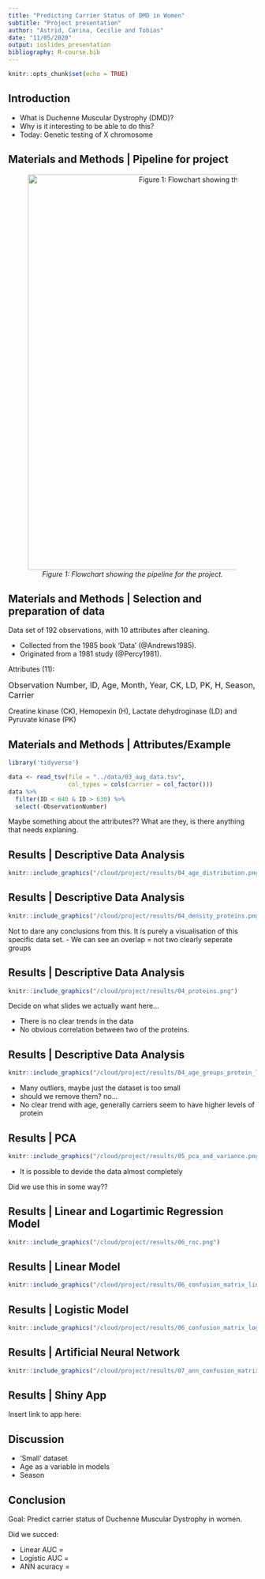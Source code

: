 ```yaml
---
title: "Predicting Carrier Status of DMD in Women"
subtitle: "Project presentation"
author: "Astrid, Carina, Cecilie and Tobias"
date: "11/05/2020"
output: ioslides_presentation
bibliography: R-course.bib
---
```


```r
knitr::opts_chunk$set(echo = TRUE)
```

## Introduction
* What is Duchenne Muscular Dystrophy (DMD)?
* Why is it interesting to be able to do this? 
* Today: Genetic testing of X chromosome 


## Materials and Methods | Pipeline for project

<center>

![*Figure 1: Flowchart showing the pipeline for the project.*](/cloud/project/doc/pictures/pipeline.png){width=800px}

</center>

## Materials and Methods | Selection and preparation of data { .smaller}
Data set of 192 observations, with 10 attributes after cleaning.

- Collected from the 1985 book 'Data' (@Andrews1985).
- Originated from a 1981 study (@Percy1981). 


Attributes (11):

<font size="3">

Observation Number, ID, Age, Month, Year, CK, LD, PK, H, Season, Carrier 
</font>

<div class="notes">
Creatine kinase (CK), Hemopexin (H), Lactate dehydroginase (LD) and Pyruvate kinase (PK)
</div>


##  Materials and Methods | Attributes/Example { .smaller}

```r
library('tidyverse')
```
```r
data <- read_tsv(file = "../data/03_aug_data.tsv", 
                 col_types = cols(carrier = col_factor()))
data %>%
  filter(ID < 640 & ID > 630) %>% 
  select(-ObservationNumber)
```
<div class="notes">
Maybe something about the attributes?? 
What are they, is there anything that needs explaning.
</div>


## Results | Descriptive Data Analysis

```r
knitr::include_graphics("/cloud/project/results/04_age_distribution.png")
```

## Results | Descriptive Data Analysis 

```r
knitr::include_graphics("/cloud/project/results/04_density_proteins.png")
```

<div class="notes">
Not to dare any conclusions from this. It is purely a visualisation of this specific
data set. 
 - We can see an overlap = not two clearly seperate groups
</div>

## Results | Descriptive Data Analysis 

```r
knitr::include_graphics("/cloud/project/results/04_proteins.png")
```

<div class="notes">
Decide on what slides we actually want here...

- There is no clear trends in the data
- No obvious correlation between two of the proteins. 

</div>
## Results | Descriptive Data Analysis 

```r
knitr::include_graphics("/cloud/project/results/04_age_groups_protein_levels.png")
```

<div class = "notes">
- Many outliers, maybe just the dataset is too small
- should we remove them? no...
- No clear trend with age, generally carriers seem to have higher levels of protein
</div>


## Results | PCA {.columns-2 .smaller}

```r
knitr::include_graphics("/cloud/project/results/05_pca_and_variance.png")
```

<div class="notes">
- It is possible to devide the data almost completely

Did we use this in some way?? 
</div>


## Results | Linear and Logartimic Regression Model
```r
knitr::include_graphics("/cloud/project/results/06_roc.png")

```

## Results | Linear Model

```r
knitr::include_graphics("/cloud/project/results/06_confusion_matrix_linear_model.png")

```

## Results | Logistic Model

```r
knitr::include_graphics("/cloud/project/results/06_confusion_matrix_log_model.png")

```

## Results | Artificial Neural Network

```r
knitr::include_graphics("/cloud/project/results/07_ann_confusion_matrix.png")

```


## Results | Shiny App

Insert link to app here: 

## Discussion

- 'Small' dataset 
-  Age as a variable in models
-  Season 

## Conclusion
Goal: 
Predict carrier status of Duchenne Muscular Dystrophy in women.

Did we succed: 

  * Linear AUC = 
  * Logistic AUC = 
  * ANN acuracy = 
